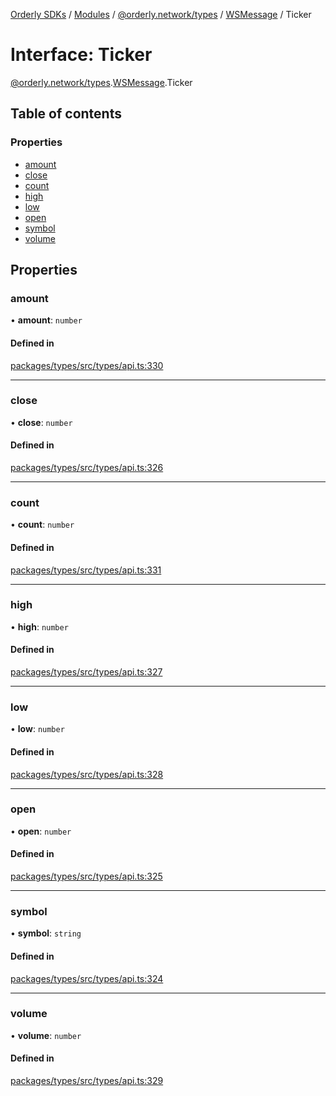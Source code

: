[Orderly SDKs](/sdks/tech-doc/README) / [Modules](/sdks/tech-doc/modules) / [@orderly.network/types](/sdks/tech-doc/modules/orderly_network_types) / [WSMessage](/sdks/tech-doc/modules/orderly_network_types.WSMessage) / Ticker

# Interface: Ticker

[@orderly.network/types](/sdks/tech-doc/modules/orderly_network_types).[WSMessage](/sdks/tech-doc/modules/orderly_network_types.WSMessage).Ticker

## Table of contents

### Properties

- [amount](/sdks/tech-doc/interfaces/orderly_network_types.WSMessage.Ticker#amount)
- [close](/sdks/tech-doc/interfaces/orderly_network_types.WSMessage.Ticker#close)
- [count](/sdks/tech-doc/interfaces/orderly_network_types.WSMessage.Ticker#count)
- [high](/sdks/tech-doc/interfaces/orderly_network_types.WSMessage.Ticker#high)
- [low](/sdks/tech-doc/interfaces/orderly_network_types.WSMessage.Ticker#low)
- [open](/sdks/tech-doc/interfaces/orderly_network_types.WSMessage.Ticker#open)
- [symbol](/sdks/tech-doc/interfaces/orderly_network_types.WSMessage.Ticker#symbol)
- [volume](/sdks/tech-doc/interfaces/orderly_network_types.WSMessage.Ticker#volume)

## Properties

### amount

• **amount**: `number`

#### Defined in

[packages/types/src/types/api.ts:330](https://github.com/OrderlyNetwork/js-sdk/blob/b90fff4/packages/types/src/types/api.ts#L330)

___

### close

• **close**: `number`

#### Defined in

[packages/types/src/types/api.ts:326](https://github.com/OrderlyNetwork/js-sdk/blob/b90fff4/packages/types/src/types/api.ts#L326)

___

### count

• **count**: `number`

#### Defined in

[packages/types/src/types/api.ts:331](https://github.com/OrderlyNetwork/js-sdk/blob/b90fff4/packages/types/src/types/api.ts#L331)

___

### high

• **high**: `number`

#### Defined in

[packages/types/src/types/api.ts:327](https://github.com/OrderlyNetwork/js-sdk/blob/b90fff4/packages/types/src/types/api.ts#L327)

___

### low

• **low**: `number`

#### Defined in

[packages/types/src/types/api.ts:328](https://github.com/OrderlyNetwork/js-sdk/blob/b90fff4/packages/types/src/types/api.ts#L328)

___

### open

• **open**: `number`

#### Defined in

[packages/types/src/types/api.ts:325](https://github.com/OrderlyNetwork/js-sdk/blob/b90fff4/packages/types/src/types/api.ts#L325)

___

### symbol

• **symbol**: `string`

#### Defined in

[packages/types/src/types/api.ts:324](https://github.com/OrderlyNetwork/js-sdk/blob/b90fff4/packages/types/src/types/api.ts#L324)

___

### volume

• **volume**: `number`

#### Defined in

[packages/types/src/types/api.ts:329](https://github.com/OrderlyNetwork/js-sdk/blob/b90fff4/packages/types/src/types/api.ts#L329)
